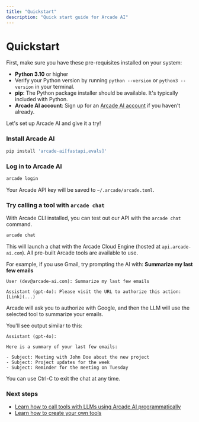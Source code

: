 ```yaml
---
title: "Quickstart"
description: "Quick start guide for Arcade AI"
---
```



# Quickstart

First, make sure you have these pre-requisites installed on your system:

- **Python 3.10** or higher
- Verify your Python version by running `python --version` or `python3 --version` in your terminal.
- **pip**: The Python package installer should be available. It's typically included with Python.
- **Arcade AI account**: Sign up for an [Arcade AI account](https://arcade-ai.com/signup) if you haven't already.

Let's set up Arcade AI and give it a try!

<Steps>

### Install Arcade AI

```bash
pip install 'arcade-ai[fastapi,evals]'
```

### Log in to Arcade AI

```bash
arcade login
```

Your Arcade API key will be saved to `~/.arcade/arcade.toml`.

### Try calling a tool with `arcade chat`

With Arcade CLI installed, you can test out our API with the `arcade chat` command.

```bash
arcade chat
```

This will launch a chat with the Arcade Cloud Engine (hosted at `api.arcade-ai.com`). All pre-built Arcade tools are available to use.

For example, if you use Gmail, try prompting the AI with: **Summarize my last few emails**

```
User (dev@arcade-ai.com): Summarize my last few emails

Assistant (gpt-4o): Please visit the URL to authorize this action: [Link](...)
```

Arcade will ask you to authorize with Google, and then the LLM will use the selected tool to summarize your emails.

You'll see output similar to this:

```
Assistant (gpt-4o):

Here is a summary of your last few emails:

- Subject: Meeting with John Doe about the new project
- Subject: Project updates for the week
- Subject: Reminder for the meeting on Tuesday
```

You can use Ctrl-C to exit the chat at any time.

</Steps>

### Next steps

- [Learn how to call tools with LLMs using Arcade AI programmatically](/home/tool-calling/tool-calling)
- [Learn how to create your own tools](/home/tool-authoring/tool-authoring-guides/customtools)
